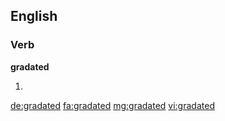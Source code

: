 ==English==

===Verb===
'''gradated'''

# {{past of|gradate}}

[[de:gradated]]
[[fa:gradated]]
[[mg:gradated]]
[[vi:gradated]]